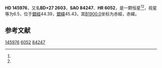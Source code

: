 {{Starbox begin
| name = HD 145976
}}
{{Starbox observe
| epoch = [[J2000.0|J2000.0]]
| constell = {{星座名待查}}<ref name=SIMBAD>{{cite web
 | url=http://simbad.u-strasbg.fr/simbad/sim-id?Ident=HR+6052
 | title =Pulsating variable Star
 | publisher=Centre de Données astronomiques de Strasbourg
 | work=SIMBAD
 | accessdate=2012-07-13}}</ref><ref name=DATA>{{cite web
 | url=http://vizier.u-strasbg.fr/viz-bin/VizieR-5?-out.add=.&-source=5050&-corr=PK=HR&-out.max=9999&HR=6052
 | title=VizieR Detailed Page
 | accessdate=2012-07-13
 | archive-url=https://web.archive.org/web/20160304235824/http://vizier.u-strasbg.fr/viz-bin/VizieR-5?-out.add=.&-source=5050&-corr=PK=HR&-out.max=9999&HR=6052
 | archive-date=2016-03-04
 | dead-url=yes
 }}</ref>
| 星官 = 
| ra = {{RA|16|12|45.3}}<ref name=SIMBAD /><ref name=DATA />
| dec = {{DEC|+26|40|15}}<ref name=SIMBAD /><ref name=DATA />
| appmag_v = 6.5<ref name=SIMBAD /><ref name=DATA />
}}
{{Starbox character
| class = F3V<ref name=SIMBAD /><ref name=DATA />
| b-v = 0.39<ref name=SIMBAD /><ref name=DATA />
| u-b = -0.03<ref name=SIMBAD /><ref name=DATA />
| r-i = <ref name=SIMBAD /><ref name=DATA />
| variable = 
}}
{{Starbox astrometry
| radial_v = -0.03
| prop_mo_ra = -8
| parallax = 0.012
| p_error =
}}
{{Starbox catalog
| names =BD+27 2603，[[SAO星表|SAO]] 84247，[[HD星表|HD]] 145976，[[HR星表|HR]] 6052}}
{{Starbox reference |Simbad=HR+6052}}
{{Starbox end}}

'''HD 145976'''，又名'''BD+27 2603'''，'''SAO 84247'''、'''HR 6052'''，是一颗恒星<ref name=SIMBAD /><ref name=DATA />，视星等为6.5，位于[[銀道座標系|銀經]]44.39，[[銀道座標系|銀緯]]45.43，其[[B1900.0|B1900.0]]坐标为赤經{{RA|16|8|37.5}}，赤緯{{DEC|+26|45.43|38}}。

== 参考文献 ==
{{reflist}}

{{star-stub}}

[[Category:HD和HDE天體|145976]]
[[Category:HR天體|6052]]
[[Category:SAO天體|84247]]